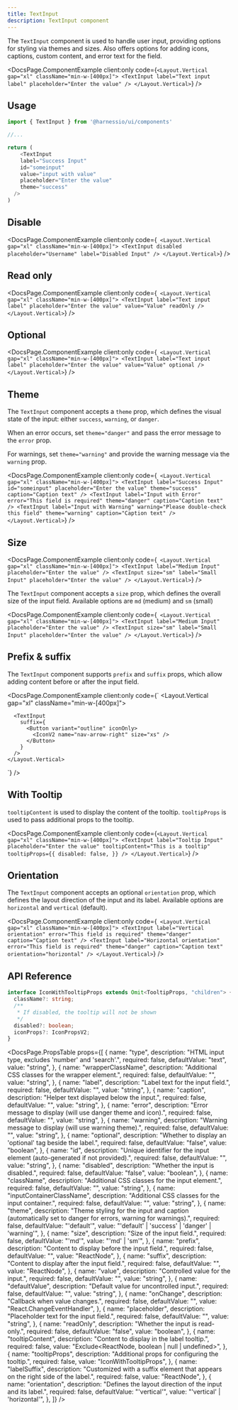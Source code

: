 ```yaml
---
title: TextInput
description: TextInput component
---
```


The `TextInput` component is used to handle user input, providing options for styling via themes and sizes.
Also offers options for adding icons, captions, custom content, and error text for the field.


<DocsPage.ComponentExample
  client:only
  code={`
    <Layout.Vertical gap="xl" className="min-w-[400px]">
      <TextInput label="Text input label" placeholder="Enter the value" />
    </Layout.Vertical>
`}
/>

## Usage

```typescript jsx
import { TextInput } from '@harnessio/ui/components'

//...

return (
    <TextInput
    label="Success Input"
    id="someinput"
    value="input with value"
    placeholder="Enter the value"
    theme="success"
  />
)
```

## Disable

<DocsPage.ComponentExample
  client:only
  code={`
  <Layout.Vertical gap="xl" className="min-w-[400px]">
    <TextInput disabled placeholder="Username" label="Disabled Input" />
  </Layout.Vertical>`}
/>

## Read only

<DocsPage.ComponentExample
  client:only
  code={`
  <Layout.Vertical gap="xl" className="min-w-[400px]">
    <TextInput label="Text input label" placeholder="Enter the value" value="Value" readOnly />
  </Layout.Vertical>`}
/>

## Optional

<DocsPage.ComponentExample
  client:only
  code={`
  <Layout.Vertical gap="xl" className="min-w-[400px]">
    <TextInput label="Text input label" placeholder="Enter the value" value="Value" optional />
  </Layout.Vertical>`}
/>

## Theme

The `TextInput` component accepts a `theme` prop, which defines the visual state of the input: either `success`, `warning`, or `danger`.

When an error occurs, set `theme="danger"` and pass the error message to the `error` prop.

For warnings, set `theme="warning"` and provide the warning message via the `warning` prop.

<DocsPage.ComponentExample
  client:only
  code={`
  <Layout.Vertical gap="xl" className="min-w-[400px]">
    <TextInput
      label="Success Input"
      id="someinput"
      placeholder="Enter the value"
      theme="success"
      caption="Caption text"
    />
    <TextInput
      label="Input with Error"
      error="This field is required"
      theme="danger"
      caption="Caption text"
    />
    <TextInput
      label="Input with Warning"
      warning="Please double-check this field"
      theme="warning"
      caption="Caption text"
    />
  </Layout.Vertical>`}
/>

## Size

<DocsPage.ComponentExample
  client:only
  code={`
  <Layout.Vertical gap="xl" className="min-w-[400px]">
    <TextInput
      label="Medium Input"
      placeholder="Enter the value"
    />
    <TextInput
      size="sm"
      label="Small Input"
      placeholder="Enter the value"
    />
  </Layout.Vertical>`}
/>

The `TextInput` component accepts a `size` prop, which defines the overall size of the input field.
Available options are `md` (medium) and `sm` (small)

<DocsPage.ComponentExample
  client:only
  code={`
  <Layout.Vertical gap="xl" className="min-w-[400px]">
    <TextInput
      label="Medium Input"
      placeholder="Enter the value"
    />
    <TextInput
      size="sm"
      label="Small Input"
      placeholder="Enter the value"
    />
  </Layout.Vertical>`}
/>

## Prefix & suffix

The `TextInput` component supports `prefix` and `suffix` props, which allow adding content before or after the input field.

<DocsPage.ComponentExample
  client:only
  code={`
    <Layout.Vertical gap="xl" className="min-w-[400px]">
      <TextInput prefix="https://" suffix=".com" />

      <TextInput
        suffix={
          <Button variant="outline" iconOnly>
            <IconV2 name="nav-arrow-right" size="xs" />
          </Button>
        }
      />
    </Layout.Vertical>

`}
/>

## With Tooltip

`tooltipContent` is used to display the content of the tooltip. `tooltipProps` is used to pass additional props to the tooltip.

<DocsPage.ComponentExample
  client:only
  code={`
    <Layout.Vertical gap="xl" className="min-w-[400px]">
      <TextInput
        label="Tooltip Input"
        placeholder="Enter the value"
        tooltipContent="This is a tooltip"
        tooltipProps={{
          disabled: false,
        }}
      />
    </Layout.Vertical>
`}
/>

## Orientation

The `TextInput` component accepts an optional `orientation` prop, which defines the layout direction of the input and its label.
Available options are `horizontal` and `vertical` (default).

<DocsPage.ComponentExample
  client:only
  code={`
  <Layout.Vertical gap="xl" className="min-w-[400px]">
    <TextInput
      label="Vertical orientation"
      error="This field is required"
      theme="danger"
      caption="Caption text"
    />
    <TextInput
      label="Horizontal orientation"
      error="This field is required"
      theme="danger"
      caption="Caption text"
      orientation="horizontal"
    />
  </Layout.Vertical>`}
/>

## API Reference

```typescript
interface IconWithTooltipProps extends Omit<TooltipProps, "children"> {
  className?: string;
  /**
   * If disabled, the tooltip will not be shown
   */
  disabled?: boolean;
  iconProps?: IconPropsV2;
}
```

<DocsPage.PropsTable
  props={[
    {
      name: "type",
      description: "HTML input type, excludes 'number' and 'search'.",
      required: false,
      defaultValue: "text",
      value: "string",
    },
    {
      name: "wrapperClassName",
      description: "Additional CSS classes for the wrapper element.",
      required: false,
      defaultValue: "",
      value: "string",
    },
    {
      name: "label",
      description: "Label text for the input field.",
      required: false,
      defaultValue: "",
      value: "string",
    },
    {
      name: "caption",
      description: "Helper text displayed below the input.",
      required: false,
      defaultValue: "",
      value: "string",
    },
    {
      name: "error",
      description: "Error message to display (will use danger theme and icon).",
      required: false,
      defaultValue: "",
      value: "string",
    },
    {
      name: "warning",
      description: "Warning message to display (will use warning theme).",
      required: false,
      defaultValue: "",
      value: "string",
    },
    {
      name: "optional",
      description: "Whether to display an 'optional' tag beside the label.",
      required: false,
      defaultValue: "false",
      value: "boolean",
    },
    {
      name: "id",
      description:
        "Unique identifier for the input element (auto-generated if not provided).",
      required: false,
      defaultValue: "",
      value: "string",
    },
    {
      name: "disabled",
      description: "Whether the input is disabled.",
      required: false,
      defaultValue: "false",
      value: "boolean",
    },
    {
      name: "className",
      description: "Additional CSS classes for the input element.",
      required: false,
      defaultValue: "",
      value: "string",
    },
    {
      name: "inputContainerClassName",
      description: "Additional CSS classes for the input container.",
      required: false,
      defaultValue: "",
      value: "string",
    },
    {
      name: "theme",
      description:
        "Theme styling for the input and caption (automatically set to danger for errors, warning for warnings).",
      required: false,
      defaultValue: "'default'",
      value: "'default' | 'success' | 'danger' | 'warning'",
    },
    {
      name: "size",
      description: "Size of the input field.",
      required: false,
      defaultValue: "'md'",
      value: "'md' | 'sm'",
    },
    {
      name: "prefix",
      description: "Content to display before the input field.",
      required: false,
      defaultValue: "",
      value: "ReactNode",
    },
    {
      name: "suffix",
      description: "Content to display after the input field.",
      required: false,
      defaultValue: "",
      value: "ReactNode",
    },
    {
      name: "value",
      description: "Controlled value for the input.",
      required: false,
      defaultValue: "",
      value: "string",
    },
    {
      name: "defaultValue",
      description: "Default value for uncontrolled input.",
      required: false,
      defaultValue: "",
      value: "string",
    },
    {
      name: "onChange",
      description: "Callback when value changes.",
      required: false,
      defaultValue: "",
      value: "React.ChangeEventHandler<HTMLInputElement>",
    },
    {
      name: "placeholder",
      description: "Placeholder text for the input field.",
      required: false,
      defaultValue: "",
      value: "string",
    },
    {
      name: "readOnly",
      description: "Whether the input is read-only.",
      required: false,
      defaultValue: "false",
      value: "boolean",
    },
    {
      name: "tooltipContent",
      description: "Content to display in the label tooltip.",
      required: false,
      value: "Exclude<ReactNode, boolean | null | undefined>",
    },
    {
      name: "tooltipProps",
      description: "Additional props for configuring the tooltip.",
      required: false,
      value: "IconWithTooltipProps",
    },
    {
      name: "labelSuffix",
      description:
        "Customized with a suffix element that appears on the right side of the label.",
      required: false,
      value: "ReactNode",
    },
    {
      name: "orientation",
      description: "Defines the layout direction of the input and its label.",
      required: false,
      defaultValue: "'vertical'",
      value: "'vertical' | 'horizontal'",
    },
  ]}
/>
